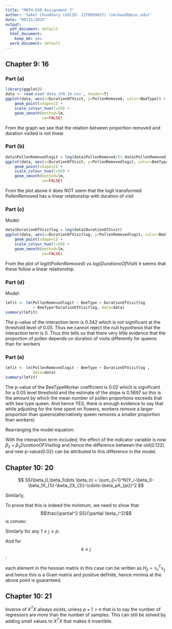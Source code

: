 ```yaml
---
title: "MATH-650 Assignment 7"
author: 'Saket Choudhary (USCID: 2170058637) (skchoudh@usc.edu)'
date: "09/21/2015"
output:
  pdf_document: default
  html_document:
    keep_md: yes
  word_document: default
---
```


## Chapter 9: 16

### Part (a)
```r
library(ggplot2)
data <- read.csv('data_ch9_16.csv', header=T)
ggplot(data, aes(x=DurationOfVisit, y=PollenRemoved, color=BeeType)) +
    geom_point(shape=1) +
    scale_colour_hue(l=50) + 
    geom_smooth(method=lm,  
                se=FALSE)
```
From the graph we see that the relation between proportion removed and duration visited
is not linear

### Part (b)

```r
data$PollenRemovedlogit = log(data$PollenRemoved/(1-data$PollenRemoved))
ggplot(data, aes(x=DurationOfVisit, y=PollenRemovedlogit, color=BeeType)) +
    geom_point(shape=1) +
    scale_colour_hue(l=50) + 
    geom_smooth(method=lm,  
                se=FALSE)
```

From the plot above it does NOT seem that the logit transformed PollenRemoved has a linear relationship  with duration of visit

### Part (c)
Model:


\begin{align*}
\mu\{PollenRemovedLogit | DuratioOfVisitlog, BeeType \} &= \beta_0 + \beta_1 DurationOfVisitlog\\ 
&+ \beta_2 BeeType
\end{align*}



```r
data$DurationOfVisitlog = log(data$DurationOfVisit)
ggplot(data, aes(x=DurationOfVisitlog, y=PollenRemovedlogit, color=BeeType)) +
    geom_point(shape=1) +
    scale_colour_hue(l=50) + 
    geom_smooth(method=lm,  
                se=FALSE)
```

From the plot of  $logit(PollenRemoved)$ vs $log(DurationoOfVisit)$ it seems that these follow a linear relationship.


### Part (d)
Model:


\begin{align*}
\mu\{PollenRemovedLogit| DuratioOfVisitlog, BeeType \} &= \beta_0 + \beta_1 DurationOfVisitlog\\ 
&+ \beta_2 BeeType + \beta_3 BeeType*DurationOfVisitlog
\end{align*}


```r
lmfit <- lm(PollenRemovedlogit ~ BeeType + DurationOfVisitlog 
            + BeeType*DurationOfVisitlog, data=data)
summary(lmfit)
```

The p-value of the interaction term is 0.342 which is not significant at the threshold level of 0.05. Thus we cannot reject the null hypothesis that the interaction term is 0. Thus this tells us that there very little evidence that the proportion of pollen depends on duration of visits differently for queens than for workers

### Part (e)


\begin{align*}
\mu\{PollenRemovedLogit| DuratioOfVisitlog, BeeType \} &= \beta_0 + \beta_1 DurationOfVisitlog\\
&+ \beta_2 BeeType + \beta_3 BeeType*DurationOfVisitlog
\end{align*}



```r
lmfit <- lm(PollenRemovedlogit ~ BeeType + DurationOfVisitlog , 
            data=data)
summary(lmfit)
```

The p-value of the BeeTypeWorker coefficient is 0.02 which is significant for a 0.05 level threshold and the estimate of the slope is 0.5697 so this is the amount by which the mean number of pollen proportions exceeds that with bee type queen. And hence YES, there is enough evidence to say that while adjusting for the time spent on flowers, workers remove a larger proportion than queens(alternatively queen removes a smaller proportion than workers)

Rearranging the model equation:

\begin{align*}
\mu\{PollenRemovedLogit| DuratioOfVisitlog, BeeType \} &= \beta_0 + \beta_1 DurationOfVisitlog\\
&+ (\beta_2  + \beta_3 DurationOfVisitlog)BeeType
\end{align*}


With the interaction term included, the effect of the indicator variable is now $\beta_2+\beta_3 DurationOFVisitlog$ and hence the difference between the old(0.122) and new p-value(0.02) can be attributed to this difference in the model.


## Chapter 10: 20

$$ SS(\beta_0,\beta_1\dots \beta_n) = \sum_{i=1}^N(Y_i-\beta_0-\beta_1X_{1i}-\beta_2X_{2i}-\cdots-\beta_pX_{pi})^2 $$

\begin{align*}
\frac{\partial SS}{\partial \beta_0} &= 2 \sum_{i=1}^N(Y_i-\beta_0-\beta_1X_{1i}-\beta_2X_{2i}-\cdots-\beta_pX_{pi})\times -1 = 0\\
\end{align*}
\begin{align*}
n\beta_0+\beta_1\sum X_{1i}+\beta_2\sum X_{2i}+\cdots+\beta_p\sum X_{pi} &= \sum_{i=1}^N Y_i\\
\end{align*}

\begin{align*}
\frac{\partial SS}{\partial \beta_1} &= 2 \sum_{i=1}^N(Y_i-\beta_0-\beta_1X_{1i}-\beta_2X_{2i}-\cdots-\beta_pX_{pi})\times -X_{1i} = 0\\
\end{align*}
\begin{align*}
\beta_0\sum X_{1i}+\beta_1 \sum X_{1i}^2+\beta_2\sum X_{2i}X_{1i}+\cdots+\beta_p\sum X_{pi}X_{1i} &= \sum_{i=1}^N X_{1i}Y_i\\
\end{align*}


Similarly,

\begin{align*}
\frac{\partial SS}{\partial \beta_p} &= 2 \sum_{i=1}^N(Y_i-\beta_0-\beta_1X_{1i}-\beta_2X_{2i}-\cdots-\beta_pX_{pi})\times -X_{1i} = 0\\
\end{align*}
\begin{align*}
\beta_0\sum X_{pi}+\beta_1 \sum X_{1i}X_{pi}+\beta_2\sum X_{2i}X_{pi}+\cdots+\beta_p\sum X_{pi}^2 &= \sum_{i=1}^N X_{pi}Y_i\\
\end{align*}

To prove that this is indeed the minimum, we need to show that $$\frac{\partial^2 SS}{\partial \beta_i^2}$$ is convex:

\begin{align*}
\frac{\partial^2 SS}{\partial \beta_0^2} &= 2 \geq 0
\end{align*}


\begin{align*}
\frac{\partial^2 SS}{\partial \beta_1^2} &= 2\sum_i X_{1i}^2 \geq 0
\end{align*}

Similarly for any $1 \leq j \leq p$:
\begin{align*}
\frac{\partial^2 SS}{\partial \beta_j^2} &= 2\sum_i X_{ji}^2 \geq 0
\end{align*}

And for $$ k \neq j $$:

\begin{align*}
\frac{\partial^2 SS}{\partial \beta_j \beta_k} &= 2\sum_i X_{ji}X_{ki} \geq 0
\end{align*}

\begin{align*}
\begin{pmatrix}
\sum_i X_{1i}^2 & \sum_i X_{1i}X_{2i} & \dots & \sum_i X_{1i}X_{ni}\\
\sum_i X_{2i}X_{1i} & \sum_i X_{2i}^2 & \dots & \sum_i X_{2i}X_{ni}\\
\vdots & \vdots
\sum_i X_{ni}X_{1i} & \sum_i X_{2i}^2 & \dots & \sum_i X_{ni}^2
\end{pmatrix}
\end{align*}

each element in the  hessian matrix in this case can be written as $H_{ij}=\mathbb{x_i}^T\mathbb{x_j}$ and hence this is a Gram matrix and positive definite, hence minima at the above point is guaranteed.


## Chapter 10: 21

Inverse of $X^TX$ always exists, unless $p+1 > n$ that is to say the number of regressors are more than the number of samples.
This can still be solved by adding small values to $X^TX$ that makes it invertible.